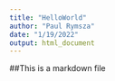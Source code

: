 ```yaml
---
title: "HelloWorld"
author: "Paul Rymsza"
date: "1/19/2022"
output: html_document
---
```


##This is a markdown file